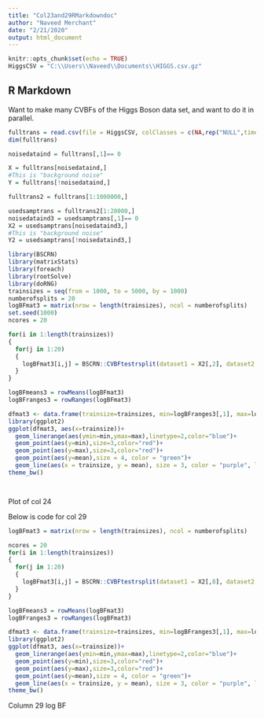 ```yaml
---
title: "Col23and29RMarkdowndoc"
author: "Naveed Merchant"
date: "2/21/2020"
output: html_document
---
```


```r
knitr::opts_chunk$set(echo = TRUE)
HiggsCSV = "C:\\Users\\Naveed\\Documents\\HIGGS.csv.gz"


```

## R Markdown

Want to make many CVBFs of the Higgs Boson data set, and want to do it in parallel.

```r

fulltrans = read.csv(file = HiggsCSV, colClasses = c(NA,rep("NULL",times = 21),rep(NA,times = 7)), header = FALSE)
dim(fulltrans)

noisedataind = fulltrans[,1]== 0

X = fulltrans[noisedataind,]
#This is "background noise"
Y = fulltrans[!noisedataind,]

fulltrans2 = fulltrans[1:1000000,]

usedsamptrans = fulltrans2[1:20000,]
noisedataind3 = usedsamptrans[,1]== 0
X2 = usedsamptrans[noisedataind3,]
#This is "background noise"
Y2 = usedsamptrans[!noisedataind3,]

library(BSCRN)
library(matrixStats)
library(foreach)
library(rootSolve)
library(doRNG)
trainsizes = seq(from = 1000, to = 5000, by = 1000)
numberofsplits = 20
logBFmat3 = matrix(nrow = length(trainsizes), ncol = numberofsplits)
set.seed(1000)
ncores = 20

for(i in 1:length(trainsizes))
{
  for(j in 1:20)
  {
    logBFmat3[i,j] = BSCRN::CVBFtestrsplit(dataset1 = X2[,2], dataset2 = Y2[,2], trainsize1 = trainsizes[i], trainsize2 = trainsizes[i])$logBF
  }
}

logBFmeans3 = rowMeans(logBFmat3)
logBFranges3 = rowRanges(logBFmat3)

dfmat3 <- data.frame(trainsize=trainsizes, min=logBFranges3[,1], max=logBFranges3[,2], mean = logBFmeans3)
library(ggplot2)
ggplot(dfmat3, aes(x=trainsize))+
  geom_linerange(aes(ymin=min,ymax=max),linetype=2,color="blue")+
  geom_point(aes(y=min),size=3,color="red")+
  geom_point(aes(y=max),size=3,color="red")+
  geom_point(aes(y=mean),size = 4, color = "green")+
  geom_line(aes(x = trainsize, y = mean), size = 3, color = "purple", linetype = 2)
theme_bw()




```

Plot of col 24

Below is code for col 29

```r
logBFmat3 = matrix(nrow = length(trainsizes), ncol = numberofsplits)

ncores = 20
for(i in 1:length(trainsizes))
{
  for(j in 1:20)
  {
    logBFmat3[i,j] = BSCRN::CVBFtestrsplit(dataset1 = X2[,8], dataset2 = Y2[,8], trainsize1 = trainsizes[i], trainsize2 = trainsizes[i])$logBF
  }
}

logBFmeans3 = rowMeans(logBFmat3)
logBFranges3 = rowRanges(logBFmat3)

dfmat3 <- data.frame(trainsize=trainsizes, min=logBFranges3[,1], max=logBFranges3[,2], mean = logBFmeans3)
library(ggplot2)
ggplot(dfmat3, aes(x=trainsize))+
  geom_linerange(aes(ymin=min,ymax=max),linetype=2,color="blue")+
  geom_point(aes(y=min),size=3,color="red")+
  geom_point(aes(y=max),size=3,color="red")+
  geom_point(aes(y=mean),size = 4, color = "green")+
  geom_line(aes(x = trainsize, y = mean), size = 3, color = "purple", linetype = 2)
theme_bw()

```

Column 29 log BF